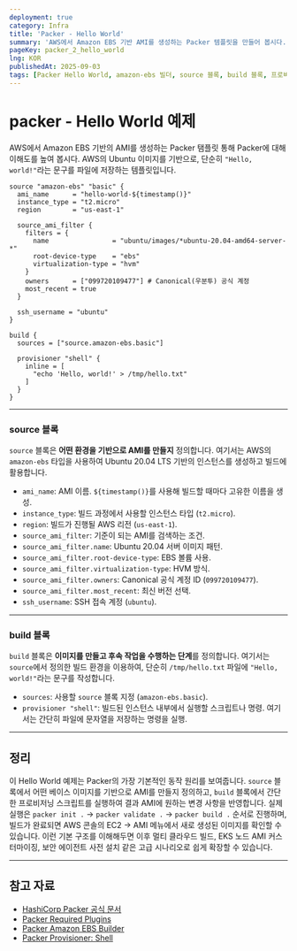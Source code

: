 ```yaml
---
deployment: true
category: Infra
title: 'Packer - Hello World'
summary: 'AWS에서 Amazon EBS 기반 AMI를 생성하는 Packer 템플릿을 만들어 봅시다.'
pageKey: packer_2_hello_world
lng: KOR
publishedAt: 2025-09-03
tags: [Packer Hello World, amazon-ebs 빌더, source 블록, build 블록, 프로비저너 (shell)]
---
```


# packer - Hello World 예제

AWS에서 Amazon EBS 기반의 AMI를 생성하는 Packer 탬플릿 통해 Packer에 대해 이해도를 높여 봅시다. AWS의 Ubuntu 이미지를 기반으로, 단순히 `"Hello, world!"`라는 문구를 파일에 저장하는 템플릿입니다.

```hcl title="packer" showLineNumbers
source "amazon-ebs" "basic" {
  ami_name      = "hello-world-${timestamp()}"
  instance_type = "t2.micro"
  region        = "us-east-1"

  source_ami_filter {
    filters = {
      name                = "ubuntu/images/*ubuntu-20.04-amd64-server-*"
      root-device-type    = "ebs"
      virtualization-type = "hvm"
    }
    owners      = ["099720109477"] # Canonical(우분투) 공식 계정
    most_recent = true
  }

  ssh_username = "ubuntu"
}

build {
  sources = ["source.amazon-ebs.basic"]

  provisioner "shell" {
    inline = [
      "echo 'Hello, world!' > /tmp/hello.txt"
    ]
  }
}
```

---

### source 블록

`source` 블록은 **어떤 환경을 기반으로 AMI를 만들지** 정의합니다. 여기서는 AWS의 `amazon-ebs` 타입을 사용하여 Ubuntu 20.04 LTS 기반의 인스턴스를 생성하고 빌드에 활용합니다.

- `ami_name`: AMI 이름. `${timestamp()}`를 사용해 빌드할 때마다 고유한 이름을 생성.
- `instance_type`: 빌드 과정에서 사용할 인스턴스 타입 (`t2.micro`).
- `region`: 빌드가 진행될 AWS 리전 (`us-east-1`).
- `source_ami_filter`: 기준이 되는 AMI를 검색하는 조건.
- `source_ami_filter.name`: Ubuntu 20.04 서버 이미지 패턴.
- `source_ami_filter.root-device-type`: EBS 볼륨 사용.
- `source_ami_filter.virtualization-type`: HVM 방식.
- `source_ami_filter.owners`: Canonical 공식 계정 ID (`099720109477`).
- `source_ami_filter.most_recent`: 최신 버전 선택.
- `ssh_username`: SSH 접속 계정 (`ubuntu`).

---

### build 블록

`build` 블록은 **이미지를 만들고 후속 작업을 수행하는 단계**를 정의합니다.
여기서는 `source`에서 정의한 빌드 환경을 이용하여, 단순히 `/tmp/hello.txt` 파일에 `"Hello, world!"`라는 문구를 작성합니다.

- `sources`: 사용할 `source` 블록 지정 (`amazon-ebs.basic`).
- `provisioner "shell"`: 빌드된 인스턴스 내부에서 실행할 스크립트나 명령.
  여기서는 간단히 파일에 문자열을 저장하는 명령을 실행.

---

## 정리

이 Hello World 예제는 Packer의 가장 기본적인 동작 원리를 보여줍니다. `source` 블록에서 어떤 베이스 이미지를 기반으로 AMI를 만들지 정의하고, `build` 블록에서 간단한 프로비저닝 스크립트를 실행하여 결과 AMI에 원하는 변경 사항을 반영합니다. 실제 실행은 `packer init .` → `packer validate .` → `packer build .` 순서로 진행하며, 빌드가 완료되면 AWS 콘솔의 EC2 → AMI 메뉴에서 새로 생성된 이미지를 확인할 수 있습니다. 이런 기본 구조를 이해해두면 이후 멀티 클라우드 빌드, EKS 노드 AMI 커스터마이징, 보안 에이전트 사전 설치 같은 고급 시나리오로 쉽게 확장할 수 있습니다.

---

## 참고 자료

* [HashiCorp Packer 공식 문서](https://developer.hashicorp.com/packer/docs)
* [Packer Required Plugins](https://developer.hashicorp.com/packer/docs/templates/hcl_templates/required_plugins)
* [Packer Amazon EBS Builder](https://developer.hashicorp.com/packer/plugins/builders/amazon/ebs)
* [Packer Provisioner: Shell](https://developer.hashicorp.com/packer/docs/provisioners/shell)
